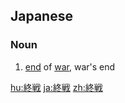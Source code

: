 ==Japanese==
{{ja-kanjitab|しゅう|せん|yomi=o}}

===Noun===
{{ja-noun|kyu=終戰|しゅうせん}}

# [[end]] of [[war]], war's end

[[hu:終戦]]
[[ja:終戦]]
[[zh:終戦]]